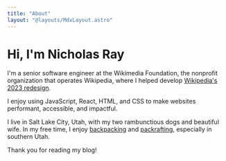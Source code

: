 ```yaml
---
title: "About"
layout: "@layouts/MdxLayout.astro"
---
```



# Hi, I'm Nicholas Ray

I'm a senior software engineer at the Wikimedia Foundation, the nonprofit
organization that operates Wikipedia, where I helped develop
[Wikipedia's 2023 redesign](https://wikimediafoundation.org/wikipedia-desktop/).

I enjoy using JavaScript, React, HTML, and CSS to make websites performant,
accessible, and impactful.

I live in Salt Lake City, Utah, with my two rambunctious dogs and beautiful
wife. In my free time, I enjoy
[backpacking](<https://en.wikipedia.org/wiki/Backpacking_(hiking)>) and
[packrafting](https://en.wikipedia.org/wiki/Packraft), especially in southern
Utah.

Thank you for reading my blog!

<SocialLinks />
